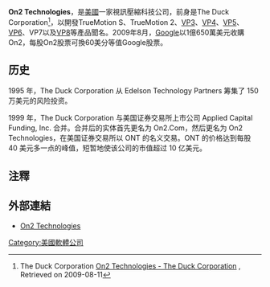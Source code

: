 {{NoteTA|G1=IT}}
{{Infobox company
| name   = On2 Technologies Inc.
| logo   = On2 Technologies Logo.svg
| logo size = 200px
| type   = [[Google|Google]][[子公司|子公司]]
| foundation     = 1992年于{{le|Clifton Park (纽约)|Clifton Park, New York|纽约的Clifton Park}}
| industry       = [[视频编解码器|视频编解码]]技术
| parent         = [[Google|Google]]
| key_people     = <!-- J. Allen Kosowsky, [[Chairman_of_the_Board|Chairman]]<br /> Matthew C. Frost, [[Chief_operating_officer|COO]]<br /> Tim Reusing, [[General_Counsel|GC]]<br /> James Bankoski, [[Senior_Vice_President|Senior VP]]<br /> Paul Wilkins, Senior VP<br /> Wayne Boomer, Senior VP -->
| products       = TrueMotion S、TrueMotion 2、TrueMotion RT 2.0、{{le|VP3|VP3}}、[[VP4|VP4]]、VP5、TrueMotion [[VP6|VP6]]、TrueMotion [[VP7|VP7]]以及[[VP8|VP8]]
| homepage       = [http://www.on2.com/ www.on2.com]
}}
'''On2 Technologies'''，是[[美國|美國]]一家視訊壓縮科技公司，前身是The Duck Corporation<ref>The Duck Corporation [http://www.duck.com/ On2 Technologies - The Duck Corporation] {{Wayback|url=http://www.duck.com/ |date=20101102124310 }}, Retrieved on 2009-08-11</ref>，以開發TrueMotion S、TrueMotion 2、[[VP3|VP3]]、[[VP4|VP4]]、[[VP5|VP5]]、[[VP6|VP6]]、VP7以及[[VP8|VP8]]等產品聞名。2009年8月，[[Google|Google]]以1億650萬美元收購On2，每股On2股票可換60美分等值Google股票。

== 历史 ==
1995 年，The Duck Corporation 从 Edelson Technology Partners 筹集了 150 万美元的风险投资。

1999 年，The Duck Corporation 与美国证券交易所上市公司 Applied Capital Funding, Inc. 合并。合并后的实体首先更名为 On2.Com，然后更名为 On2 Technologies，在美国证券交易所以 ONT 的名义交易。ONT 的价格达到每股 40 美元多一点的峰值，短暂地使该公司的市值超过 10 亿美元。

== 注釋 ==
<references/>

== 外部連結 ==
* [http://on2.com/ On2 Technologies]{{Wayback|url=http://on2.com/ |date=20080913021312 }}

{{多媒體壓縮格式}}
{{压缩软件}}

{{Ict-company-stub}}

[[Category:美國軟體公司|Category:美國軟體公司]]